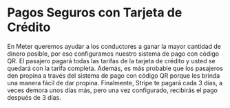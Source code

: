 # Pagos Seguros con Tarjeta de Crédito

En Meter queremos ayudar a los conductores a ganar la mayor cantidad de dinero posible, por eso configuramos nuestro sistema de pago con código QR. El pasajero pagará todas las tarifas de la tarjeta de crédito y usted se quedará con la tarifa completa. Además, es más probable que los pasajeros den propina a través del sistema de pago con código QR porque les brinda una manera fácil de dar propina. Finalmente, Stripe te pagará cada 3 días, a veces demora unos días más, pero una vez configurado, recibirás el pago después de 3 días.
